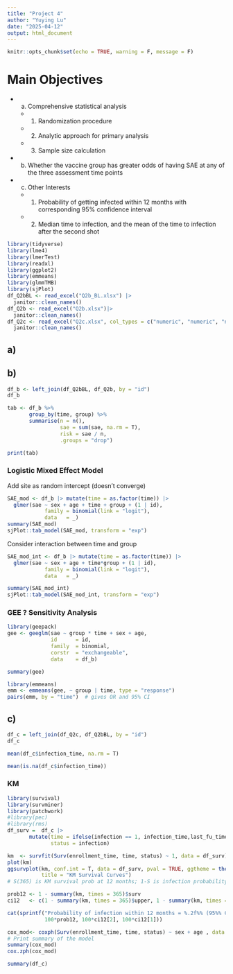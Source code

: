```yaml
---
title: "Project 4"
author: "Yuying Lu"
date: "2025-04-12"
output: html_document
---
```


```r
knitr::opts_chunk$set(echo = TRUE, warning = F, message = F)
```


# Main Objectives

- a) Comprehensive statistical analysis
  - 1) Randomization procedure
  - 2) Analytic approach for primary analysis
  - 3) Sample size calculation
  
- b) Whether the vaccine group has greater odds of having SAE at any of the three assessment time points

- c) Other Interests
  - 1) Probability of getting infected within 12 months with corresponding 95% confidence interval 
  - 2) Median time to infection, and the mean of the time to infection after the second shot


```r
library(tidyverse)
library(lme4)
library(lmerTest)
library(readxl)
library(ggplot2)
library(emmeans)
library(glmmTMB)
library(sjPlot)
df_Q2bBL <- read_excel("Q2b_BL.xlsx") |> 
  janitor::clean_names()
df_Q2b <- read_excel("Q2b.xlsx")|> 
  janitor::clean_names()
df_Q2c <- read_excel("Q2c.xlsx", col_types = c("numeric", "numeric", "numeric","numeric", "numeric"))|> 
  janitor::clean_names()
```

## a)


## b) 

```r
df_b <- left_join(df_Q2bBL, df_Q2b, by = "id")
df_b
```


```r
tab <- df_b %>%
       group_by(time, group) %>%
       summarise(n = n(),
                 sae = sum(sae, na.rm = T),
                 risk = sae / n,
                 .groups = "drop")

print(tab)
```

### Logistic Mixed Effect Model 


Add site as random intercept (doesn't converge)


```r
SAE_mod <- df_b |> mutate(time = as.factor(time)) |> 
  glmer(sae ~ sex + age + time + group + (1 | id),
            family = binomial(link = "logit"), 
            data   = _)
summary(SAE_mod)        
sjPlot::tab_model(SAE_mod, transform = "exp")  
```

Consider interaction between time and group

```r
SAE_mod_int <- df_b |> mutate(time = as.factor(time)) |> 
  glmer(sae ~ sex + age + time*group + (1 | id),
            family = binomial(link = "logit"), 
            data   = _)

summary(SAE_mod_int)
sjPlot::tab_model(SAE_mod_int, transform = "exp")  
```


### GEE ? Sensitivity Analysis

```r
library(geepack)
gee <- geeglm(sae ~ group * time + sex + age,
              id      = id,
              family  = binomial,
              corstr  = "exchangeable",
              data    = df_b)

summary(gee)
```

```r
library(emmeans)
emm <- emmeans(gee, ~ group | time, type = "response")
pairs(emm, by = "time")  # gives OR and 95% CI
```

## c) 

```r
df_c = left_join(df_Q2c, df_Q2bBL, by = "id")
df_c
```

```r
mean(df_c$infection_time, na.rm = T)

mean(is.na(df_c$infection_time))
```


### KM 

```r
library(survival)
library(survminer)
library(patchwork)
#library(pec)
#library(rms)
df_surv =  df_c |> 
       mutate(time = ifelse(infection == 1, infection_time,last_fu_time),
              status = infection)

km  <- survfit(Surv(enrollment_time, time, status) ~ 1, data = df_surv)
plot(km)
ggsurvplot(km, conf.int = T, data = df_surv, pval = TRUE, ggtheme = theme_minimal(),
           title = "KM Survival Curves")
# S(365) is KM survival prob at 12 months; 1‑S is infection probability

prob12 <- 1 - summary(km, times = 365)$surv
ci12   <- c(1 - summary(km, times = 365)$upper, 1 - summary(km, times = 365)$lower)

cat(sprintf("Probability of infection within 12 months = %.2f%% (95%% CI %.2f – %.2f%%)\n",
            100*prob12, 100*ci12[2], 100*ci12[1]))
```

```r
cox_mod<- coxph(Surv(enrollment_time, time, status) ~ sex + age , data = df_surv)
# Print summary of the model
summary(cox_mod)
cox.zph(cox_mod)
```


```r
summary(df_c)
```

